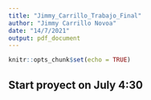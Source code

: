 ```yaml
---
title: "Jimmy_Carrillo_Trabajo_Final"
author: "Jimmy Carrillo Novoa"
date: "14/7/2021"
output: pdf_document
---
```


```r
knitr::opts_chunk$set(echo = TRUE)
```

## Start proyect on July 4:30